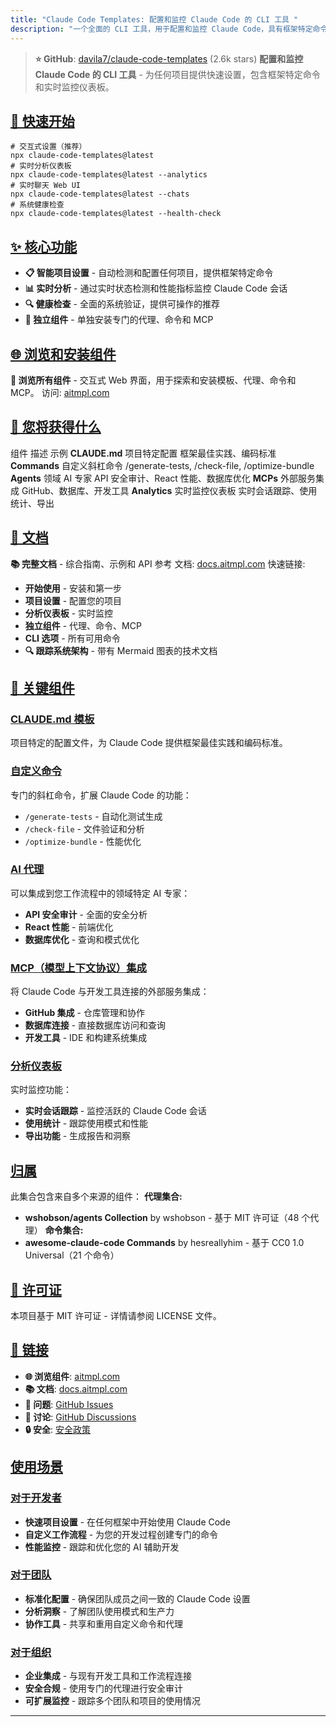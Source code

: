 ```yaml
---
title: "Claude Code Templates: 配置和监控 Claude Code 的 CLI 工具 "
description: "一个全面的 CLI 工具，用于配置和监控 Claude Code，具有框架特定命令、实时分析仪表板和独立组件安装功能。"
---
```

> **⭐ GitHub**: [davila7/claude-code-templates](https://github.com/davila7/claude-code-templates) (2.6k stars)
**配置和监控 Claude Code 的 CLI 工具** - 为任何项目提供快速设置，包含框架特定命令和实时监控仪表板。
## [🚀 快速开始](#-快速开始)
```
# 交互式设置（推荐）
npx claude-code-templates@latest
# 实时分析仪表板  
npx claude-code-templates@latest --analytics
# 实时聊天 Web UI
npx claude-code-templates@latest --chats
# 系统健康检查
npx claude-code-templates@latest --health-check
```
## [✨ 核心功能](#-核心功能)
*   **📋 智能项目设置** - 自动检测和配置任何项目，提供框架特定命令
*   **📊 实时分析** - 通过实时状态检测和性能指标监控 Claude Code 会话
*   **🔍 健康检查** - 全面的系统验证，提供可操作的推荐
*   **🧩 独立组件** - 单独安装专门的代理、命令和 MCP
## [🌐 浏览和安装组件](#-浏览和安装组件)
**🎯 浏览所有组件** - 交互式 Web 界面，用于探索和安装模板、代理、命令和 MCP。
访问: [aitmpl.com](https://aitmpl.com)
## [🎯 您将获得什么](#-您将获得什么)
组件
描述
示例
**CLAUDE.md**
项目特定配置
框架最佳实践、编码标准
**Commands**
自定义斜杠命令
/generate-tests, /check-file, /optimize-bundle
**Agents**
领域 AI 专家
API 安全审计、React 性能、数据库优化
**MCPs**
外部服务集成
GitHub、数据库、开发工具
**Analytics**
实时监控仪表板
实时会话跟踪、使用统计、导出
## [📖 文档](#-文档)
**📚 完整文档** - 综合指南、示例和 API 参考
文档: [docs.aitmpl.com](https://docs.aitmpl.com)
快速链接:
*   **开始使用** - 安装和第一步
*   **项目设置** - 配置您的项目
*   **分析仪表板** - 实时监控
*   **独立组件** - 代理、命令、MCP
*   **CLI 选项** - 所有可用命令
*   **🔍 跟踪系统架构** - 带有 Mermaid 图表的技术文档
## [🎯 关键组件](#-关键组件)
### [CLAUDE.md 模板](#claudemd-模板)
项目特定的配置文件，为 Claude Code 提供框架最佳实践和编码标准。
### [自定义命令](#自定义命令)
专门的斜杠命令，扩展 Claude Code 的功能：
*   `/generate-tests` - 自动化测试生成
*   `/check-file` - 文件验证和分析
*   `/optimize-bundle` - 性能优化
### [AI 代理](#ai-代理)
可以集成到您工作流程中的领域特定 AI 专家：
*   **API 安全审计** - 全面的安全分析
*   **React 性能** - 前端优化
*   **数据库优化** - 查询和模式优化
### [MCP（模型上下文协议）集成](#mcp模型上下文协议集成)
将 Claude Code 与开发工具连接的外部服务集成：
*   **GitHub 集成** - 仓库管理和协作
*   **数据库连接** - 直接数据库访问和查询
*   **开发工具** - IDE 和构建系统集成
### [分析仪表板](#分析仪表板)
实时监控功能：
*   **实时会话跟踪** - 监控活跃的 Claude Code 会话
*   **使用统计** - 跟踪使用模式和性能
*   **导出功能** - 生成报告和洞察
## [归属](#归属)
此集合包含来自多个来源的组件：
**代理集合:**
*   **wshobson/agents Collection** by wshobson - 基于 MIT 许可证（48 个代理）
**命令集合:**
*   **awesome-claude-code Commands** by hesreallyhim - 基于 CC0 1.0 Universal（21 个命令）
## [📄 许可证](#-许可证)
本项目基于 MIT 许可证 - 详情请参阅 LICENSE 文件。
## [🔗 链接](#-链接)
*   **🌐 浏览组件**: [aitmpl.com](https://aitmpl.com)
*   **📚 文档**: [docs.aitmpl.com](https://docs.aitmpl.com)
*   **🐛 问题**: [GitHub Issues](https://github.com/davila7/claude-code-templates/issues)
*   **💬 讨论**: [GitHub Discussions](https://github.com/davila7/claude-code-templates/discussions)
*   **🔒 安全**: [安全政策](https://github.com/davila7/claude-code-templates/security)
## [使用场景](#使用场景)
### [对于开发者](#对于开发者)
*   **快速项目设置** - 在任何框架中开始使用 Claude Code
*   **自定义工作流程** - 为您的开发过程创建专门的命令
*   **性能监控** - 跟踪和优化您的 AI 辅助开发
### [对于团队](#对于团队)
*   **标准化配置** - 确保团队成员之间一致的 Claude Code 设置
*   **分析洞察** - 了解团队使用模式和生产力
*   **协作工具** - 共享和重用自定义命令和代理
### [对于组织](#对于组织)
*   **企业集成** - 与现有开发工具和工作流程连接
*   **安全合规** - 使用专门的代理进行安全审计
*   **可扩展监控** - 跟踪多个团队和项目的使用情况
* * *
